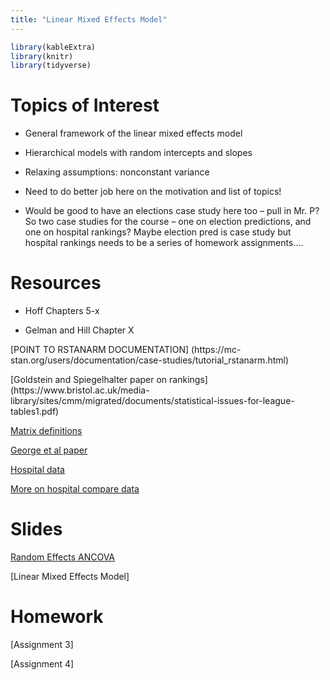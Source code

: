 ```yaml
---
title: "Linear Mixed Effects Model"
---
```


```r
library(kableExtra)
library(knitr)
library(tidyverse)
```


# Topics of Interest

- General framework of the linear mixed effects model

- Hierarchical models with random intercepts and slopes

- Relaxing assumptions: nonconstant variance

- Need to do better job here on the motivation and list of topics!

- Would be good to have an elections case study here too -- pull in Mr. P?  So two case studies for the course -- one on election predictions, and one on hospital rankings?  Maybe election pred is case study but hospital rankings needs to be a series of homework assignments....



# Resources

- Hoff Chapters 5-x

- Gelman and Hill Chapter X


[POINT TO RSTANARM DOCUMENTATION]
(https://mc-stan.org/users/documentation/case-studies/tutorial_rstanarm.html)

[Goldstein and Spiegelhalter paper on rankings] (https://www.bristol.ac.uk/media-library/sites/cmm/migrated/documents/statistical-issues-for-league-tables1.pdf)

[Matrix definitions](https://onlinecourses.science.psu.edu/statprogram/reviews/matrix-algebra/definitions)

[George et al paper](https://arxiv.org/pdf/1510.00842v2.pdf)

[Hospital data](https://github.com/donnemartin/hospital-quality)

[More on hospital compare data](https://rpubs.com/D_Cypher/BestHospitals)

# Slides



[Random Effects ANCOVA](decks/lme_01_deck.html)


[Linear Mixed Effects Model]

# Homework

[Assignment 3]

[Assignment 4]



